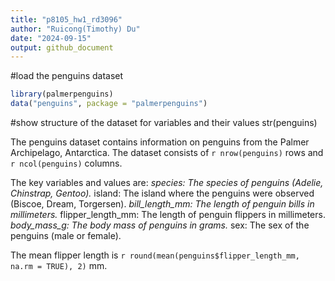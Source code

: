```yaml
---
title: "p8105_hw1_rd3096"
author: "Ruicong(Timothy) Du"
date: "2024-09-15"
output: github_document
---
```


#load the penguins dataset
```r
library(palmerpenguins)
data("penguins", package = "palmerpenguins")
```

#show structure of the dataset for variables and their values
str(penguins)

The penguins dataset contains information on penguins from the Palmer Archipelago, Antarctica. The dataset consists of `r nrow(penguins)` rows and `r ncol(penguins)` columns.

The key variables and values are:
*species: The species of penguins (Adelie, Chinstrap, Gentoo).
*island: The island where the penguins were observed (Biscoe, Dream, Torgersen).
*bill_length_mm: The length of penguin bills in millimeters.
*flipper_length_mm: The length of penguin flippers in millimeters.
*body_mass_g: The body mass of penguins in grams.
*sex: The sex of the penguins (male or female).

The mean flipper length is `r round(mean(penguins$flipper_length_mm, na.rm = TRUE), 2)` mm.


